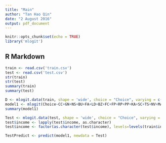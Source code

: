 ```yaml
---
title: "Main"
author: "Tan Hao Qin"
date: "2 August 2016"
output: pdf_document
---
```


```r
knitr::opts_chunk$set(echo = TRUE)
library('mlogit')
```

## R Markdown


```r
train <- read.csv('train.csv')
test <- read.csv('test.csv')
str(train)
str(test)
summary(train)
summary(test)
```

```r
D <- mlogit.data(train, shape = 'wide', choice = "Choice", varying = c(4:83), sep = '', alt.levels = c("Ch1", "Ch2", "Ch3", "Ch4"), id.var = "Case")
model1 <- mlogit(Choice~CC+GN+NS+BU+FA+LD+BZ+FC+FP+RP+PP+KA+SC+TS+NV+MA+LB+AF+HU+Price-1, data = D)
summary(model1)
```


```r
Test <- mlogit.data(test, shape = 'wide', choice = "Choice", varying = c(4:83), sep = '', alt.levels = c("Ch1", "Ch2", "Ch3", "Ch4"), id.var = "Case")
test$income <- lapply(test$income, as.character)
test$income <- factor(as.character(test$income), levels=levels(train$income))
```

```r
TestPredict <- predict(model1, newdata = Test)
```
